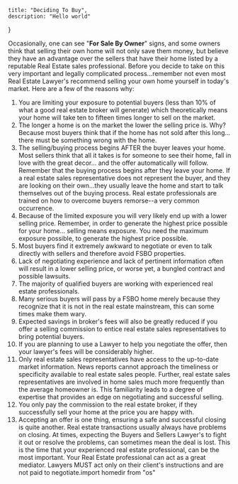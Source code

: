 
    title: "Deciding To Buy",
    description: "Hello world"
}

<BlogHeader Title="(FSBO) For Sale By Owner" Description="14 Important facts to consider before you try and sell your own home." />

Occasionally, one can see "**For Sale By Owner**" signs, and some owners think that selling their own home will not only save them money, but believe they have an advantage over the sellers that have their home listed by a reputable Real Estate sales professional. Before you decide to take on this very important and legally complicated process…remember not even most Real Estate Lawyer's recommend selling your own home yourself in today's market. Here are a few of the reasons why:

1. You are limiting your exposure to potential buyers (less than 10% of what a good real estate broker will generate) which theoretically means your home will take ten to fifteen times longer to sell on the market.
2. The longer a home is on the market the lower the selling price is. Why? Because most buyers think that if the home has not sold after this long... there must be something wrong with the home.
3. The selling/buying process begins AFTER the buyer leaves your home. Most sellers think that all it takes is for someone to see their home, fall in love with the great decor... and the offer automatically will follow. Remember that the buying process begins after they leave your home. If a real estate sales representative does not represent the buyer, and they are looking on their own…they usually leave the home and start to talk themselves out of the buying process. Real estate professionals are trained on how to overcome buyers remorse--a very common occurrence.
4. Because of the limited exposure you will very likely end up with a lower selling price. Remember, in order to generate the highest price possible for your home… selling means exposure. You need the maximum exposure possible, to generate the highest price possible.
5. Most buyers find it extremely awkward to negotiate or even to talk directly with sellers and therefore avoid FSBO properties.
6. Lack of negotiating experience and lack of pertinent information often will result in a lower selling price, or worse yet, a bungled contract and possible lawsuits.
7. The majority of qualified buyers are working with experienced real estate professionals.
8. Many serious buyers will pass by a FSBO home merely because they recognize that it is not in the real estate mainstream, this can some times make them wary.
10. Expected savings in broker's fees will also be greatly reduced if you offer a selling commission to entice real estate sales representatives to bring potential buyers.
11. If you are planning to use a Lawyer to help you negotiate the offer, then your lawyer's fees will be considerably higher.
12. Only real estate sales representatives have access to the up-to-date market information. News reports cannot approach the timeliness or specificity available to real estate sales people. Further, real estate sales representatives are involved in home sales much more frequently than the average homeowner is. This familiarity leads to a degree of expertise that provides an edge on negotiating and successful selling.
13. You only pay the commission to the real estate broker, if they successfully sell your home at the price you are happy with.
14. Accepting an offer is one thing, ensuring a safe and successful closing is quite another. Real estate transactions usually always have problems on closing. At times, expecting the Buyers and Sellers Lawyer's to fight it out or resolve the problems, can sometimes mean the deal is lost. This is the time that your experienced real estate professional, can be the most important. Your Real Estate professional can act as a great mediator. Lawyers MUST act only on their client's instructions and are not paid to negotiate.import homedir from "os"